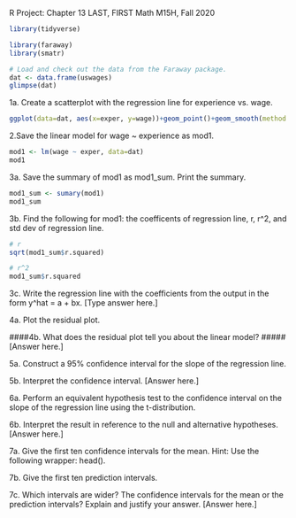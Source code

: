 R Project: Chapter 13
LAST, FIRST
Math M15H, Fall 2020
```r
library(tidyverse)
```
```r
library(faraway)
library(smatr)
```

```r
# Load and check out the data from the Faraway package.
dat <- data.frame(uswages)
glimpse(dat)
```

1a. Create a scatterplot with the regression line for experience vs. wage.
```r
ggplot(data=dat, aes(x=exper, y=wage))+geom_point()+geom_smooth(method = lm)
```

2.Save the linear model for wage ~ experience as mod1.
```r
mod1 <- lm(wage ~ exper, data=dat)
mod1
```

3a. Save the summary of mod1 as mod1_sum. Print the summary.
```r
mod1_sum <- sumary(mod1)
mod1_sum
```

3b. Find the following for mod1: the coefficents of regression line, r, r^2, and std dev of regression line.
```r
# r
sqrt(mod1_sum$r.squared)

# r^2
mod1_sum$r.squared


```

3c. Write the regression line with the coefficients from the output in the form y^hat = a + bx.
[Type answer here.]

4a. Plot the residual plot.

####4b. What does the residual plot tell you about the linear model? ##### [Answer here.]

5a. Construct a 95% confidence interval for the slope of the regression line.

5b. Interpret the confidence interval.
[Answer here.]

6a. Perform an equivalent hypothesis test to the confidence interval on the slope of the regression line using the t-distribution.

6b. Interpret the result in reference to the null and alternative hypotheses.
[Answer here.]

7a. Give the first ten confidence intervals for the mean. Hint: Use the following wrapper: head().

7b. Give the first ten prediction intervals.

7c. Which intervals are wider? The confidence intervals for the mean or the prediction intervals? Explain and justify your answer.
[Answer here.]






